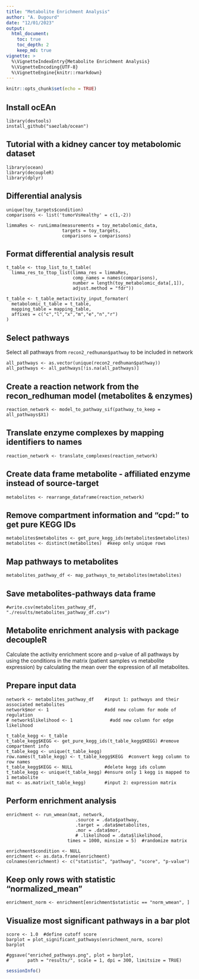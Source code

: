 ```yaml
---
title: "Metabolite Enrichment Analysis"
author: "A. Dugourd"
date: "12/01/2023"
output:
  html_document:
    toc: true
    toc_depth: 2
    keep_md: true
vignette: >
  %\VignetteIndexEntry{Metabolite Enrichment Analysis}
  %\VignetteEncoding{UTF-8}
  %\VignetteEngine{knitr::rmarkdown}
---
```


```r
knitr::opts_chunk$set(echo = TRUE)
```


## Install ocEAn

```
library(devtools)
install_github("saezlab/ocean")
```


## Tutorial with a kidney cancer toy metabolomic dataset

```
library(ocean)
library(decoupleR)
library(dplyr)
```

## Differential analysis

```
unique(toy_targets$condition)
comparisons <- list('tumorVsHealthy' = c(1,-2))

limmaRes <- runLimma(measurements = toy_metabolomic_data,
                     targets = toy_targets,
                     comparisons = comparisons)
```

## Format differential analysis result

```
t_table <- ttop_list_to_t_table(
  limma_res_to_ttop_list(limma_res = limmaRes,
                         comp_names = names(comparisons),
                         number = length(toy_metabolomic_data[,1]),
                         adjust.method = "fdr"))

t_table <- t_table_metactivity_input_formater(
  metabolomic_t_table = t_table,
  mapping_table = mapping_table,
  affixes = c("c","l","x","m","e","n","r")
)
```

## Select pathways

Select all pathways from ``recon2_redhuman$pathway`` to be included in network

```
all_pathways <- as.vector(unique(recon2_redhuman$pathway))
all_pathways <- all_pathways[!is.na(all_pathways)]
```

## Create a reaction network from the recon_redhuman model (metabolites & enzymes)

```
reaction_network <- model_to_pathway_sif(pathway_to_keep = all_pathways$X1)
```

## Translate enzyme complexes by mapping identifiers to names

```
reaction_network <- translate_complexes(reaction_network)
```

## Create data frame metabolite - affiliated enzyme instead of source-target

```
metabolites <- rearrange_dataframe(reaction_network)
```

## Remove compartment information and "cpd:" to get pure KEGG IDs

```
metabolites$metabolites <- get_pure_kegg_ids(metabolites$metabolites)
metabolites <- distinct(metabolites)  #keep only unique rows
```

## Map pathways to metabolites

```
metabolites_pathway_df <- map_pathways_to_metabolites(metabolites)
```

## Save metabolites-pathways data frame

```
#write.csv(metabolites_pathway_df, "./results/metabolites_pathway_df.csv")
```

## Metabolite enrichment analysis with package decoupleR

Calculate the activity enrichment score and p-value of all pathways by using
the conditions in the matrix (patient samples vs metabolite expression) by
calculating the mean over the expression of all metabolites.

## Prepare input data

```
network <- metabolites_pathway_df    #input 1: pathways and their associated metabolites
network$mor <- 1                     #add new column for mode of regulation
# network$likelihood <- 1              #add new column for edge likelihood

t_table_kegg <- t_table
t_table_kegg$KEGG <- get_pure_kegg_ids(t_table_kegg$KEGG) #remove compartment info
t_table_kegg <- unique(t_table_kegg)
row.names(t_table_kegg) <- t_table_kegg$KEGG  #convert kegg column to row names
t_table_kegg$KEGG <- NULL            #delete kegg ids column
t_table_kegg <- unique(t_table_kegg) #ensure only 1 kegg is mapped to 1 metabolite
mat <- as.matrix(t_table_kegg)       #input 2: expression matrix
```

## Perform enrichment analysis

```
enrichment <- run_wmean(mat, network,
                          .source = .data$pathway,
                          .target = .data$metabolites,
                          .mor = .data$mor, 
                          # .likelihood = .data$likelihood,  
                       times = 1000, minsize = 5)  #randomize matrix

enrichment$condition <- NULL
enrichment <- as.data.frame(enrichment)
colnames(enrichment) <- c("statistic", "pathway", "score", "p-value")
```

## Keep only rows with statistic "normalized_mean"

```
enrichment_norm <- enrichment[enrichment$statistic == "norm_wmean", ]
```

## Visualize most significant pathways in a bar plot

```
score <- 1.0  #define cutoff score
barplot = plot_significant_pathways(enrichment_norm, score)
barplot

#ggsave("enriched_pathways.png", plot = barplot,
#       path = "results/", scale = 1, dpi = 300, limitsize = TRUE)
```

```r
sessionInfo()
```
